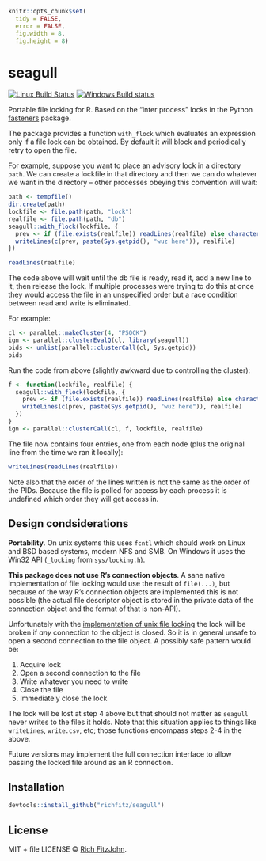 ```r
knitr::opts_chunk$set(
  tidy = FALSE,
  error = FALSE,
  fig.width = 8,
  fig.height = 8)
```

# seagull

[![Linux Build Status](https://travis-ci.org/richfitz/seagull.svg?branch=master)](https://travis-ci.org/richfitz/seagull)
[![Windows Build status](https://ci.appveyor.com/api/projects/status/github/richfitz/seagull?svg=true)](https://ci.appveyor.com/project/richfitz/seagull)

Portable file locking for R.  Based on the "inter process" locks in the Python [fasteners](https://pypi.python.org/pypi/fasteners) package.

The package provides a function `with_flock` which evaluates an expression only if a file lock can be obtained.  By default it will block and periodically retry to  open the file.

For example, suppose you want to place an advisory lock in a directory `path`.  We can create a lockfile in that directory and then we can do whatever we want in the directory -- other processes obeying this convention will wait:

```r
path <- tempfile()
dir.create(path)
lockfile <- file.path(path, "lock")
realfile <- file.path(path, "db")
seagull::with_flock(lockfile, {
  prev <- if (file.exists(realfile)) readLines(realfile) else character(0)
  writeLines(c(prev, paste(Sys.getpid(), "wuz here")), realfile)
})
```

```r
readLines(realfile)
```

The code above will wait until the db file is ready, read it, add a new line to it, then release the lock.  If multiple processes were trying to do this at once they would access the file in an unspecified order but a race condition between read and write is eliminated.

For example:

```r
cl <- parallel::makeCluster(4, "PSOCK")
ign <- parallel::clusterEvalQ(cl, library(seagull))
pids <- unlist(parallel::clusterCall(cl, Sys.getpid))
pids
```

Run the code from above (slightly awkward due to controlling the cluster):

```r
f <- function(lockfile, realfile) {
  seagull::with_flock(lockfile, {
    prev <- if (file.exists(realfile)) readLines(realfile) else character(0)
    writeLines(c(prev, paste(Sys.getpid(), "wuz here")), realfile)
  })
}
ign <- parallel::clusterCall(cl, f, lockfile, realfile)
```

The file now contains four entries, one from each node (plus the original line from the time we ran it locally):

```r
writeLines(readLines(realfile))
```

Note also that the order of the lines written is not the same as the order of the PIDs.  Because the file is polled for access by each process it is undefined which order they will get access in.

## Design condsiderations

**Portability**.  On unix systems this uses `fcntl` which should work on Linux and BSD based systems, modern NFS and SMB.  On Windows it uses the Win32 API (`_locking` from `sys/locking.h`).

**This package does not use R's connection objects**.  A sane native implementation of file locking would use the result of `file(...)`, but because of the way R's connection objects are implemented this is not possible (the actual file descriptor object is stored in the private data of the connection object and the format of that is non-API).

Unfortunately with the [implementation of unix file locking](http://0pointer.de/blog/projects/locking.html) the lock will be broken if _any_ connection to the object is closed.  So it is in general unsafe to open a second connection to the file object.  A possibly safe pattern would be:

1. Acquire lock
2. Open a second connection to the file
3. Write whatever you need to write
4. Close the file
5. Immediately close the lock

The lock will be lost at step 4 above but that should not matter as `seagull` never writes to the files it holds.  Note that this situation applies to things like `writeLines`, `write.csv`, etc; those functions encompass steps 2-4 in the above.

Future versions may implement the full connection interface to allow passing the locked file around as an R connection.

## Installation

```r
devtools::install_github("richfitz/seagull")
```

## License

MIT + file LICENSE © [Rich FitzJohn](https://github.com/richfitz).
